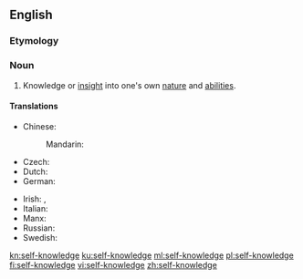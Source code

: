 ==English==
{{wikipedia}}

===Etymology===
{{prefix|self|knowledge|lang=en}}

===Noun===
{{en-noun|-|head=[[self]]-[[knowledge]]}}

# Knowledge or [[insight]] into one's own [[nature]] and [[ability|abilities]].

====Translations====
{{trans-top|knowledge or insight into one's own nature and abilities}}
* Chinese:
*: Mandarin: {{t|cmn|自知之明|tr=zìzhīzhīmíng|sc=Hani}}
* Czech: {{t|cs|sebereflexe|f}}
* Dutch: {{t|nl|zelfkennis|f}}
* German: {{t+|de|Selbsterkenntnis|n}}
{{trans-mid}}
* Irish: {{t|ga|féinaithne|f}}, {{t|ga|féinfhios|m}}
* Italian: {{t|it|autoconoscenza|f}}
* Manx: {{t|gv|hene-enney|f}}
* Russian: {{t+|ru|самопозна́ние|n}}
* Swedish: {{t|sv|självkännedom|c}}
{{trans-bottom}}

[[kn:self-knowledge]]
[[ku:self-knowledge]]
[[ml:self-knowledge]]
[[pl:self-knowledge]]
[[fi:self-knowledge]]
[[vi:self-knowledge]]
[[zh:self-knowledge]]